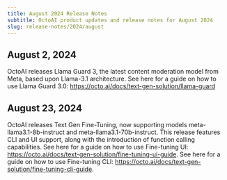 ```yaml
---
title: August 2024 Release Notes
subtitle: OctoAI product updates and release notes for August 2024
slug: release-notes/2024/august
---
```


## August 2, 2024

OctoAI releases Llama Guard 3, the latest content moderation model from Meta, based upon Llama-3.1 architecture. See here for a guide on how to use Llama Guard 3.0: https://octo.ai/docs/text-gen-solution/llama-guard 

## August 23, 2024
OctoAI releases Text Gen Fine-Tuning, now supporting models meta-llama3.1-8b-instruct and meta-llama3.1-70b-instruct. This release features CLI and UI support, along with the introduction of function calling capabilities. See here for a guide on how to use Fine-tuning UI: https://octo.ai/docs/text-gen-solution/fine-tuning-ui-guide.  See here for a guide on how to use Fine-tuning CLI: https://octo.ai/docs/text-gen-solution/fine-tuning-cli-guide.

